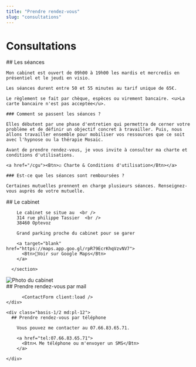 ```yaml
---
title: "Prendre rendez-vous"
slug: "consultations"
---
```



# Consultations

<section>
    ## Les séances

    Mon cabinet est ouvert de 09h00 à 19h00 les mardis et mercredis en présentiel et le jeudi en visio.

    Les séances durent entre 50 et 55 minutes au tarif unique de 65€.

    Le règlement se fait par chèque, espèces ou virement bancaire. <u>La carte bancaire n'est pas acceptée</u>.

    ### Comment se passent les séances ?

    Elles débutent par une phase d'entretien qui permettra de cerner votre problème et de définir un objectif concret à travailler. Puis, nous allons travailler ensemble pour mobiliser vos ressources que ce soit avec l'hypnose ou la thérapie Mosaic.

    Avant de prendre rendez-vous, je vous invite à consulter ma charte et conditions d'utilisations.

    <a href="/cgu"><Btn>☑️ Charte & Conditions d'utilisation</Btn></a>

    ### Est-ce que les séances sont remboursées ?

    Certaines mutuelles prennent en charge plusieurs séances. Renseignez-vous auprès de votre mutuelle.

</section>

<section>
<div class="md:flex md:flex-row-reverse">

  <div class=" basis-1/2">
    <section>
        ## Le cabinet

        Le cabinet se situe au  <br />
        314 rue philippe Tassier  <br />
        38460 Optevoz

        Grand parking proche du cabinet pour se garer

        <a target="blank" href="https://maps.app.goo.gl/rpR79EcrKhqVzvNV7">
          <Btn>📍Voir sur Google Maps</Btn>
        </a>

      </section>

  </div>

  <div class="basis-1/2 pt-10 md:pr-4">
    <Image class="object-cover w-full rounded-lg" src={cabinet} format="webp" alt="Photo du cabinet" />
  </div>
</div>

</section>

<section>
  <div class="md:flex mt-10">
    <div class=" basis-1/2">
          ## Prendre rendez-vous par mail

          <ContactForm client:load />
    </div>

    <div class="basis-1/2 md:pl-12">
      ## Prendre rendez-vous par téléphone

        Vous pouvez me contacter au 07.66.83.65.71.

        <a href="tel:07.66.83.65.71">
          <Btn>📞 Me téléphone ou m'envoyer un SMS</Btn>
        </a>

    </div>

  </div>
</section>
